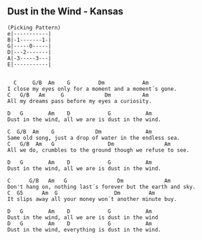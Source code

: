 ## Dust in the Wind - Kansas

```{}
(Picking Pattern)
e|-----------|
B|-1-------1-|
G|-----0-----|
D|---2-------|
A|-3-----3---|
E|-----------|


  C     G/B  Am    G         Dm            Am
I close my eyes only for a moment and a moment´s gone.
C   G/B   Am     G             Dm          Am
All my dreams pass before my eyes a curiosity.

D   G        Am    D            G           Am
Dust in the wind, all we are is dust in the wind.

C  G/B  Am    G             Dm              Am
Same old song, just a drop of water in the endless sea.
C   G/B  Am   G                 Dm                Am
All we do, crumbles to the ground though we refuse to see.

D   G        Am    D            G           Am
Dust in the wind, all we are is dust in the wind.

C      G/B   Am   G                Dm             Am
Don't hang on, nothing last´s forever but the earth and sky.
C  G5      Am  G                  Dm         Am
It slips away all your money won´t another minute buy.

D   G        Am    D            G           Am
Dust in the wind, all we are is dust in the wind
D   G        Am    D            G           Am
Dust in the wind, everything is dust in the wind.

```

